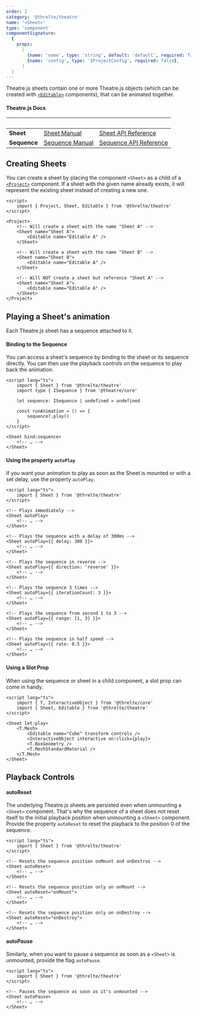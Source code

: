 ```yaml
---
order: 2
category: '@threlte/theatre'
name: '<Sheet>'
type: 'component'
componentSignature:
  {
    props:
      [
        {name: 'name', type: 'string', default: 'default', required: false},
        {name: 'config', type: 'IProjectConfig', required: false},
      ]
  }
---
```


Theatre.js sheets contain one or more Theatre.js objects (which can be created with [`<Editable>`](/docs/reference/theatre/editable) components), that can be animated together.

#### Theatre.js Docs

|&nbsp;|&nbsp;|&nbsp;|
|---|---|---|
| **Sheet** | [Sheet Manual](https://www.theatrejs.com/docs/latest/manual/sheets)  | [Sheet API Reference](https://www.theatrejs.com/docs/0.5/api/core#sheet)  |
|**Sequence** | [Sequence Manual](https://www.theatrejs.com/docs/latest/manual/sequences) | [Sequence API Reference](https://www.theatrejs.com/docs/0.5/api/core#sequence) |

## Creating Sheets

You can create a sheet by placing the component `<Sheet>` as a child of a [`<Project>`](/theatre/project) component. If a sheet with the given name already exists, it will represent the existing sheet instead of creating a new one.

```svelte
<script>
	import { Project, Sheet, Editable } from '@threlte/theatre'
</script>

<Project>
	<!-- Will create a sheet with the name "Sheet A" -->
	<Sheet name="Sheet A">
		<Editable name="Editable A" />
	</Sheet>

	<!-- Will create a sheet with the name "Sheet B" -->
	<Sheet name="Sheet B">
		<Editable name="Editable A" />
	</Sheet>

	<!-- Will NOT create a sheet but reference "Sheet A" -->
	<Sheet name="Sheet A">
		<Editable name="Editable A" />
	</Sheet>
</Project>
```

## Playing a Sheet's animation

Each Theatre.js sheet has a sequence attached to it.

#### Binding to the Sequence

You can access a sheet's sequence by binding to the sheet or its sequence directly. You can then use the playback controls on the sequence to play back the animation.

```svelte
<script lang="ts">
	import { Sheet } from '@threlte/theatre'
	import type { ISequence } from '@theatre/core'

	let sequence: ISequence | undefined = undefined

	const runAnimation = () => {
		sequence?.play()
	}
</script>

<Sheet bind:sequence>
	<!-- … -->
</Sheet>
```

#### Using the property `autoPlay`

If you want your animation to play as soon as the Sheet is mounted or with a set delay, use the property `autoPlay`.

```svelte
<script lang="ts">
	import { Sheet } from '@threlte/theatre'
</script>

<!-- Plays immediately -->
<Sheet autoPlay>
	<!-- … -->
</Sheet>

<!-- Plays the sequence with a delay of 300ms -->
<Sheet autoPlay={{ delay: 300 }}>
	<!-- … -->
</Sheet>

<!-- Plays the sequence in reverse -->
<Sheet autoPlay={{ direction: 'reverse' }}>
	<!-- … -->
</Sheet>

<!-- Plays the sequence 3 times -->
<Sheet autoPlay={{ iterationCount: 3 }}>
	<!-- … -->
</Sheet>

<!-- Plays the sequence from second 1 to 3 -->
<Sheet autoPlay={{ range: [1, 3] }}>
	<!-- … -->
</Sheet>

<!-- Plays the sequence in half speed -->
<Sheet autoPlay={{ rate: 0.5 }}>
	<!-- … -->
</Sheet>
```

#### Using a Slot Prop

When using the sequence or sheet in a child component, a slot prop can come in handy.

```svelte
<script lang="ts">
	import { T, InteractiveObject } from '@threlte/core'
	import { Sheet, Editable } from '@threlte/theatre'
</script>

<Sheet let:play>
	<T.Mesh>
		<Editable name="Cube" transform controls />
		<InteractiveObject interactive on:click={play}>
		<T.BoxGeometry />
		<T.MeshStandardMaterial />
	</T.Mesh>
</Sheet>
```

## Playback Controls

#### autoReset

The underlying Theatre.js sheets are persisted even when unmounting a `<Sheet>` component. That's why the sequence of a sheet does not reset itself to the initial playback position when unmounting a `<Sheet>` component. Provide the property `autoReset` to reset the playback to the position 0 of the sequence.

```svelte
<script lang="ts">
	import { Sheet } from '@threlte/theatre'
</script>

<!-- Resets the sequence position onMount and onDestros -->
<Sheet autoReset>
	<!-- … -->
</Sheet>

<!-- Resets the sequence position only on onMount -->
<Sheet autoReset="onMount">
	<!-- … -->
</Sheet>

<!-- Resets the sequence position only on onDestroy -->
<Sheet autoReset="onDestroy">
	<!-- … -->
</Sheet>
```

#### autoPause

Similarly, when you want to pause a sequence as soon as a `<Sheet>` is unmounted, provide the flag `autoPause`.

```svelte
<script lang="ts">
	import { Sheet } from '@threlte/theatre'
</script>

<!-- Pauses the sequence as soon as it's unmounted -->
<Sheet autoPause>
	<!-- … -->
</Sheet>
```
